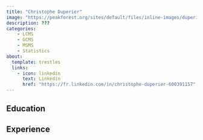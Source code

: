 ---
title: "Christophe Duperier"
image: "https://peakforest.org/sites/default/files/inline-images/duperier_ch_300%2A452_0.png"
description: ???
categories: 
    - LCMS
    - GCMS
    - MSMS
    - Statistics
about:
  template: trestles
  links: 
    - icon: linkedin
      text: Linkedin
      href: "https://fr.linkedin.com/in/christophe-duperier-600391157"
---

## Education

## Experience
